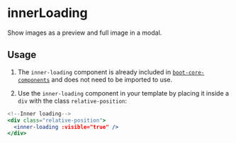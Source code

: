 
# innerLoading
Show images as a preview and full image in a modal.

<TableTabs tabsContent={componentInnerLoading} />

## Usage

1. The `inner-loading` component is already included in [`boot-core-components`](/docs/VueJs/modules/QSite/QsiteBoot#core-components) and does not need to be imported to use.

2. Use the `inner-loading` component in your template by placing it inside a `div` with the class `relative-position`:

```jsx
<!--Inner loading-->
<div class="relative-position">
  <inner-loading :visible="true" />
</div>
   ```